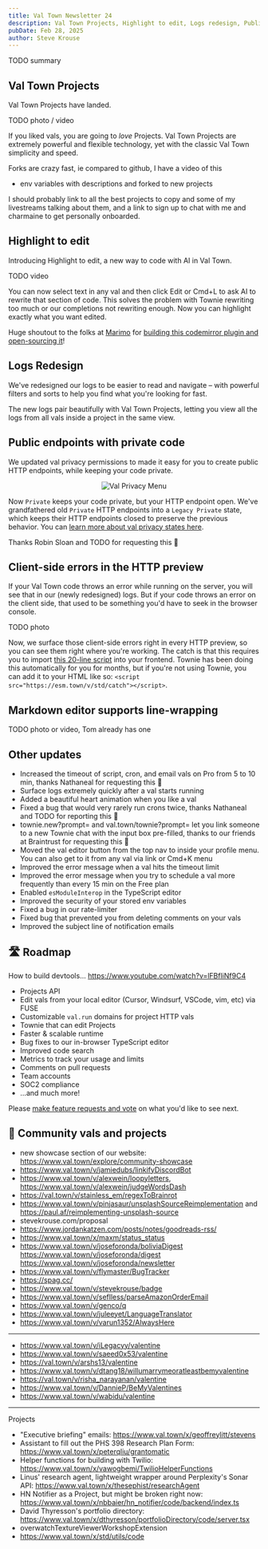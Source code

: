 ```yaml
---
title: Val Town Newsletter 24
description: Val Town Projects, Highlight to edit, Logs redesign, Public endpoints with private code, and more
pubDate: Feb 28, 2025
author: Steve Krouse
---
```



TODO summary

## Val Town Projects

Val Town Projects have landed.

TODO photo / video

If you liked vals, you are going to _love_ Projects. Val Town Projects are extremely powerful and flexible technology, yet with the classic Val Town simplicity and speed.

Forks are crazy fast, ie compared to github, I have a video of this

- env variables with descriptions and forked to new projects

I should probably link to all the best projects to copy and some of my livestreams talking about them, and a link to sign up to chat with me and charmaine to get personally onboarded.

## Highlight to edit

Introducing Highlight to edit, a new way to code with AI in Val Town.

TODO video

You can now select text in any val and then click Edit or Cmd+L to ask AI to rewrite that section of code.
This solves the problem with Townie rewriting too much or our completions not rewriting enough. Now you can highlight exactly what you want edited.

Huge shoutout to the folks at [Marimo](https://marimo.io/) for [building this codemirror plugin and open-sourcing it](https://marimo-team.github.io/codemirror-ai/)!

## Logs Redesign

We've redesigned our logs to be easier to read and navigate – with powerful filters and sorts to help you find what you're looking for fast.

The new logs pair beautifully with Val Town Projects, letting you view all the logs from all vals inside a project in the same view.

## Public endpoints with private code

We updated val privacy permissions to made it easy for you to create public HTTP endpoints, while keeping your code private.

<figure align="center">
  <Image
    style={{
      maxWidth: "600px",
      borderRadius: "8px",
      border: "1px solid var(--border)",
      overflow: "hidden",
    }}
    src={Privacy}
    alt="Val Privacy Menu"
  />
</figure>

Now `Private` keeps your code private, but your HTTP endpoint open. We've grandfathered old `Private` HTTP endpoints into a `Legacy Private` state, which keeps their HTTP endpoints closed to preserve the previous behavior. You can [learn more about val privacy states here](https://docs.val.town/reference/permissions/).

Thanks Robin Sloan and TODO for requesting this 🙏

## Client-side errors in the HTTP preview

If your Val Town code throws an error while running on the server, you will see that in our (newly redesigned) logs. But if your code throws an error on the client side, that used to be something you'd have to seek in the browser console.

TODO photo

Now, we surface those client-side errors right in every HTTP preview, so you can see them right where you're working. The catch is that this requires you to import [this 20-line script](https://www.val.town/v/std/catch) into your frontend. Townie has been doing this automatically for you for months, but if you're not using Townie, you can add it to your HTML like so: `<script src="https://esm.town/v/std/catch"></script>`.

## Markdown editor supports line-wrapping

TODO photo or video, Tom already has one

## Other updates

- Increased the timeout of script, cron, and email vals on Pro from 5 to 10 min, thanks Nathaneal for requesting this 🙏
- Surface logs extremely quickly after a val starts running
- Added a beautiful heart animation when you like a val
- Fixed a bug that would very rarely run crons twice, thanks Nathaneal and TODO for reporting this 🙏
- townie.new?prompt= and val.town/townie?prompt= let you link someone to a new Townie chat with the input box pre-filled, thanks to our friends at Braintrust for requesting this 🙏
- Moved the val editor button from the top nav to inside your profile menu. You can also get to it from any val via link or Cmd+K menu
- Improved the error message when a val hits the timeout limit
- Improved the error message when you try to schedule a val more frequently than every 15 min on the Free plan
- Enabled `esModuleInterop` in the TypeScript editor
- Improved the security of your stored env variables
- Fixed a bug in our rate-limiter
- Fixed bug that prevented you from deleting comments on your vals
- Improved the subject line of notification emails

## 🛣️ Roadmap

How to build devtools... https://www.youtube.com/watch?v=lFBfliNf9C4

- Projects API
- Edit vals from your local editor (Cursor, Windsurf, VSCode, vim, etc) via FUSE
- Customizable `val.run` domains for project HTTP vals
- Townie that can edit Projects
- Faster & scalable runtime
- Bug fixes to our in-browser TypeScript editor
- Improved code search
- Metrics to track your usage and limits
- Comments on pull requests
- Team accounts
- SOC2 compliance
- …and much more!

Please [make feature requests and vote](https://github.com/val-town/val-town-product/discussions?discussions) on what you'd like to see next.

## 🌟 Community vals and projects

- new showcase section of our website: https://www.val.town/explore/community-showcase
- https://www.val.town/v/jamiedubs/linkifyDiscordBot
- https://www.val.town/v/alexwein/loopyletters, https://www.val.town/v/alexwein/judgeWordsDash
- https://val.town/v/stainless_em/regexToBrainrot
- https://www.val.town/v/pinjasaur/unsplashSourceReimplementation and https://paul.af/reimplementing-unsplash-source
- stevekrouse.com/proposal
- https://www.jordankatzen.com/posts/notes/goodreads-rss/
- https://www.val.town/x/maxm/status_status
- https://www.val.town/v/joseforonda/boliviaDigest https://www.val.town/v/joseforonda/digest https://www.val.town/v/joseforonda/newsletter
- https://www.val.town/v/flymaster/BugTracker
- https://spag.cc/
- https://www.val.town/v/stevekrouse/badge
- https://www.val.town/v/seflless/parseAmazonOrderEmail
- https://www.val.town/v/genco/q
- https://www.val.town/v/juleeyet/LanguageTranslator
- https://www.val.town/v/varun1352/AlwaysHere

---

- https://www.val.town/v/iLegacyy/valentine
- https://www.val.town/v/saeed0x53/valentine
- https://val.town/v/arshs13/valentine
- https://www.val.town/v/dtang18/willumarrymeoratleastbemyvalentine
- https://val.town/v/risha_narayanan/valentine
- https://www.val.town/v/DannieP/BeMyValentines
- https://www.val.town/v/wabidu/valentine

---

Projects
- "Executive briefing" emails: https://www.val.town/x/geoffreylitt/stevens
- Assistant to fill out the PHS 398 Research Plan Form: https://www.val.town/x/peterqliu/grantomatic
- Helper functions for building with Twilio: https://www.val.town/x/vawogbemi/TwilioHelperFunctions
- Linus' research agent, lightweight wrapper around Perplexity's Sonar API: https://www.val.town/x/thesephist/researchAgent
- HN Notifier as a Project, but might be broken right now: https://www.val.town/x/nbbaier/hn_notifier/code/backend/index.ts
- David Thyresson's portfolio directory: https://www.val.town/x/dthyresson/portfolioDirectory/code/server.tsx
- overwatchTextureViewerWorkshopExtension 
- https://www.val.town/x/std/utils/code
